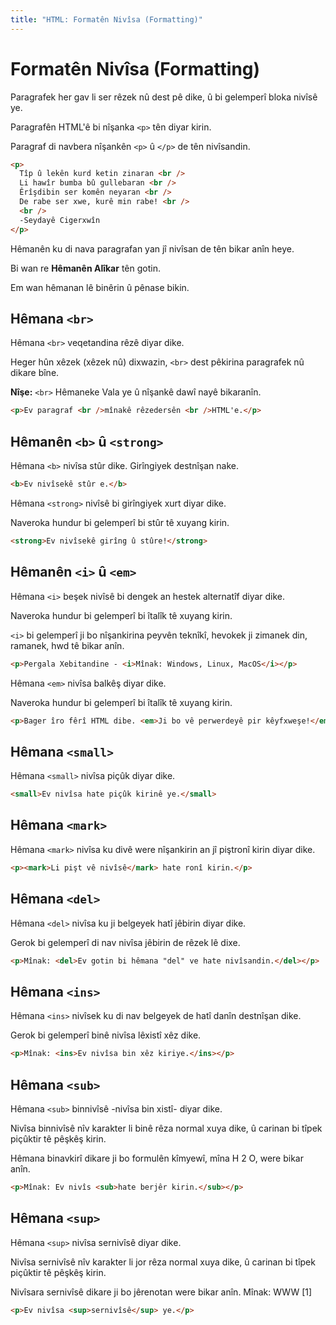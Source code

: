 ```yaml
---
title: "HTML: Formatên Nivîsa (Formatting)"
---
```


# **Formatên Nivîsa (Formatting)**

Paragrafek her gav li ser rêzek nû dest pê dike, û bi gelemperî bloka nivîsê ye.

Paragrafên HTML'ê bi nîşanka `<p>` tên diyar kirin.

Paragraf di navbera nîşankên `<p>` û `</p>` de tên nivîsandin.

```html copy showLineNumbers
<p>
  Tîp û lekên kurd ketin zinaran <br />
  Li hawîr bumba bû gullebaran <br />
  Êrîşdibin ser komên neyaran <br />
  De rabe ser xwe, kurê min rabe! <br />
  <br />
  -Seydayê Cigerxwîn
</p>
```

Hêmanên ku di nava paragrafan yan jî nivîsan de tên bikar anîn heye.

Bi wan re **Hêmanên Alîkar** tên gotin.

Em wan hêmanan lê binêrin û pênase bikin.

## **Hêmana `<br>`**

Hêmana `<br>` veqetandina rêzê diyar dike.

Heger hûn xêzek (xêzek nû) dixwazin, `<br>` dest pêkirina paragrafek nû dikare bîne.

**Nîşe:** `<br>` Hêmaneke Vala ye û nîşankê dawî nayê bikaranîn.

```html copy showLineNumbers
<p>Ev paragraf <br />mînakê rêzedersên <br />HTML'e.</p>
```

## **Hêmanên `<b>` û `<strong>`**

Hêmana `<b>` nivîsa stûr dike. Girîngiyek destnîşan nake.

```html copy showLineNumbers
<b>Ev nivîsekê stûr e.</b>
```

Hêmana `<strong>` nivîsê bi girîngiyek xurt diyar dike.

Naveroka hundur bi gelemperî bi stûr tê xuyang kirin.

```html copy showLineNumbers
<strong>Ev nivîsekê girîng û stûre!</strong>
```

## **Hêmanên `<i>` û `<em>`**

Hêmana `<i>` beşek nivîsê bi dengek an hestek alternatîf diyar dike.

Naveroka hundur bi gelemperî bi îtalîk tê xuyang kirin.

`<i>` bi gelemperî ji bo nîşankirina peyvên teknîkî, hevokek ji zimanek din, ramanek, hwd tê bikar anîn.

```html copy showLineNumbers
<p>Pergala Xebitandine - <i>Mînak: Windows, Linux, MacOS</i></p>
```

Hêmana `<em>` nivîsa balkêş diyar dike.

Naveroka hundur bi gelemperî bi îtalîk tê xuyang kirin.

```html copy showLineNumbers
<p>Bager îro fêrî HTML dibe. <em>Ji bo vê perwerdeyê pir kêyfxweşe!</em></p>
```

## **Hêmana `<small>`**

Hêmana `<small>` nivîsa piçûk diyar dike.

```html copy showLineNumbers
<small>Ev nivîsa hate piçûk kirinê ye.</small>
```

## **Hêmana `<mark>`**

Hêmana `<mark>` nivîsa ku divê were nîşankirin an jî piştronî kirin diyar dike.

```html copy showLineNumbers
<p><mark>Li pişt vê nivîsê</mark> hate ronî kirin.</p>
```

## **Hêmana `<del>`**

Hêmana `<del>` nivîsa ku ji belgeyek hatî jêbirin diyar dike.

Gerok bi gelemperî di nav nivîsa jêbirin de rêzek lê dixe.

```html copy showLineNumbers
<p>Mînak: <del>Ev gotin bi hêmana "del" ve hate nivîsandin.</del></p>
```

## **Hêmana `<ins>`**

Hêmana `<ins>` nivîsek ku di nav belgeyek de hatî danîn destnîşan dike.

Gerok bi gelemperî binê nivîsa lêxistî xêz dike.

```html copy showLineNumbers
<p>Mînak: <ins>Ev nivîsa bin xêz kiriye.</ins></p>
```

## **Hêmana `<sub>`**

Hêmana `<sub>` binnivîsê -nivîsa bin xistî- diyar dike.

Nivîsa binnivîsê nîv karakter li binê rêza normal xuya dike, û carinan bi tîpek piçûktir tê pêşkêş kirin.

Hêmana binavkirî dikare ji bo formulên kîmyewî, mîna H 2 O, were bikar anîn.

```html copy showLineNumbers
<p>Mînak: Ev nivîs <sub>hate berjêr kirin.</sub></p>
```

## **Hêmana `<sup>`**

Hêmana `<sup>` nivîsa sernivîsê diyar dike.

Nivîsa sernivîsê nîv karakter li jor rêza normal xuya dike, û carinan bi tîpek piçûktir tê pêşkêş kirin.

Nivîsara sernivîsê dikare ji bo jêrenotan were bikar anîn. Mînak: WWW \[1\]

```html copy showLineNumbers
<p>Ev nivîsa <sup>sernivîsê</sup> ye.</p>
```
